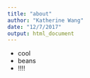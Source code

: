 ```yaml
---
title: "about"
author: "Katherine Wang"
date: "12/7/2017"
output: html_document
---
```


* cool
* beans
* !!!!